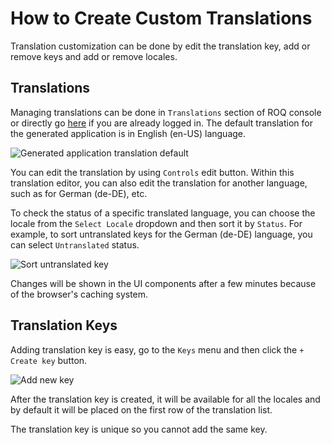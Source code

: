 
# How to Create Custom Translations

Translation customization can be done by edit the translation key, add or remove keys and add or remove locales.

## Translations

Managing translations can be done in `Translations` section of ROQ console or directly go [here](https://console.roq.tech/localization/translations) if you are already logged in. The default translation for the generated application is in English (en-US) language.

![Generated application translation default](/app-default-local-translation.png)

You can edit the translation by using `Controls` edit button. Within this translation editor, you can also edit the translation for another language, such as for German (de-DE), etc.

To check the status of a specific translated language, you can choose the locale from the `Select Locale` dropdown and then sort it by `Status`. For example, to sort untranslated keys for the German (de-DE) language, you can select `Untranslated` status.

![Sort untranslated key](/sort-untranslated-key.png)

Changes will be shown in the UI components after a few minutes because of the browser's caching system.

## Translation Keys

Adding translation key is easy, go to the `Keys` menu and then click the `+ Create key` button.

![Add new key](/add-new-key.png)

After the translation key is created, it will be available for all the locales and by default it will be placed on the first row of the translation list. 

<Callout type="info" emoji="ℹ️">
The translation key is unique so you cannot add the same key.
</Callout>
